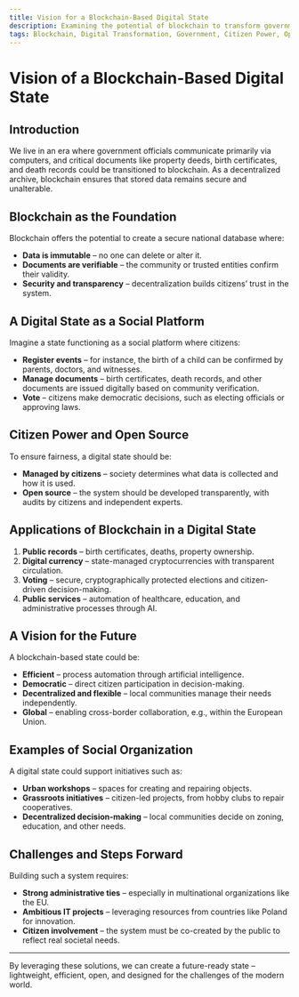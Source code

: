 ```yaml
---
title: Vision for a Blockchain-Based Digital State
description: Examining the potential of blockchain to transform government systems into efficient, citizen-driven, and secure digital infrastructures.
tags: Blockchain, Digital Transformation, Government, Citizen Power, Open Source
---
```


# Vision of a Blockchain-Based Digital State

## Introduction
We live in an era where government officials communicate primarily via computers, and critical documents like property deeds, birth certificates, and death records could be transitioned to blockchain. As a decentralized archive, blockchain ensures that stored data remains secure and unalterable.

## Blockchain as the Foundation
Blockchain offers the potential to create a secure national database where:
- **Data is immutable** – no one can delete or alter it.
- **Documents are verifiable** – the community or trusted entities confirm their validity.
- **Security and transparency** – decentralization builds citizens’ trust in the system.

## A Digital State as a Social Platform
Imagine a state functioning as a social platform where citizens:
- **Register events** – for instance, the birth of a child can be confirmed by parents, doctors, and witnesses.
- **Manage documents** – birth certificates, death records, and other documents are issued digitally based on community verification.
- **Vote** – citizens make democratic decisions, such as electing officials or approving laws.

## Citizen Power and Open Source
To ensure fairness, a digital state should be:
- **Managed by citizens** – society determines what data is collected and how it is used.
- **Open source** – the system should be developed transparently, with audits by citizens and independent experts.

## Applications of Blockchain in a Digital State
1. **Public records** – birth certificates, deaths, property ownership.
2. **Digital currency** – state-managed cryptocurrencies with transparent circulation.
3. **Voting** – secure, cryptographically protected elections and citizen-driven decision-making.
4. **Public services** – automation of healthcare, education, and administrative processes through AI.

## A Vision for the Future
A blockchain-based state could be:
- **Efficient** – process automation through artificial intelligence.
- **Democratic** – direct citizen participation in decision-making.
- **Decentralized and flexible** – local communities manage their needs independently.
- **Global** – enabling cross-border collaboration, e.g., within the European Union.

## Examples of Social Organization
A digital state could support initiatives such as:
- **Urban workshops** – spaces for creating and repairing objects.
- **Grassroots initiatives** – citizen-led projects, from hobby clubs to repair cooperatives.
- **Decentralized decision-making** – local communities decide on zoning, education, and other needs.

## Challenges and Steps Forward
Building such a system requires:
- **Strong administrative ties** – especially in multinational organizations like the EU.
- **Ambitious IT projects** – leveraging resources from countries like Poland for innovation.
- **Citizen involvement** – the system must be co-created by the public to reflect real societal needs.

---

By leveraging these solutions, we can create a future-ready state – lightweight, efficient, open, and designed for the challenges of the modern world.
